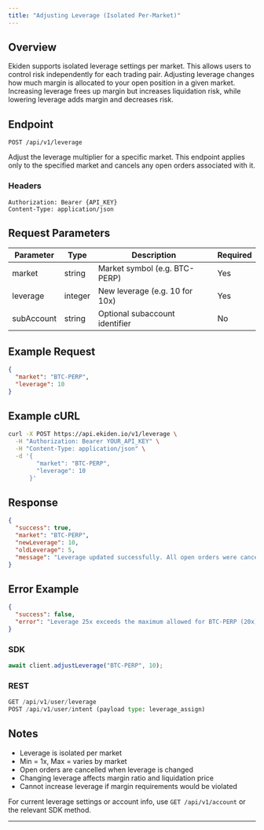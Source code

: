 ```yaml
---
title: "Adjusting Leverage (Isolated Per-Market)"
---
```


## Overview

Ekiden supports isolated leverage settings per market. This allows users to control risk independently for each trading pair. Adjusting leverage changes how much margin is allocated to your open position in a given market. Increasing leverage frees up margin but increases liquidation risk, while lowering leverage adds margin and decreases risk.

## Endpoint

`POST /api/v1/leverage`

Adjust the leverage multiplier for a specific market. This endpoint applies only to the specified market and cancels any open orders associated with it.

### Headers

```
Authorization: Bearer {API_KEY}
Content-Type: application/json
```

## Request Parameters

| Parameter  | Type    | Description                    | Required |
| ---------- | ------- | ------------------------------ | -------- |
| market     | string  | Market symbol (e.g. BTC-PERP)  | Yes      |
| leverage   | integer | New leverage (e.g. 10 for 10x) | Yes      |
| subAccount | string  | Optional subaccount identifier | No       |

## Example Request

```json
{
  "market": "BTC-PERP",
  "leverage": 10
}
```

## Example cURL

```bash
curl -X POST https://api.ekiden.io/v1/leverage \
  -H "Authorization: Bearer YOUR_API_KEY" \
  -H "Content-Type: application/json" \
  -d '{
        "market": "BTC-PERP",
        "leverage": 10
      }'
```

## Response

```json
{
  "success": true,
  "market": "BTC-PERP",
  "newLeverage": 10,
  "oldLeverage": 5,
  "message": "Leverage updated successfully. All open orders were cancelled."
}
```

## Error Example

```json
{
  "success": false,
  "error": "Leverage 25x exceeds the maximum allowed for BTC-PERP (20x)."
}
```

### SDK 

```ts
await client.adjustLeverage("BTC-PERP", 10);
```

### REST

```python
GET /api/v1/user/leverage
POST /api/v1/user/intent (payload type: leverage_assign)
```

## Notes

- Leverage is isolated per market
- Min = 1x, Max = varies by market
- Open orders are cancelled when leverage is changed
- Changing leverage affects margin ratio and liquidation price
- Cannot increase leverage if margin requirements would be violated

For current leverage settings or account info, use `GET /api/v1/account` or the relevant SDK method.

---